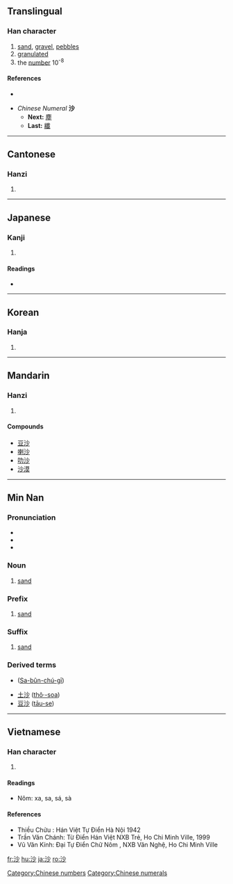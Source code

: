 ==Translingual==

===Han character===
{{Han char|rn=85|rad=水|as=04|sn=7|four=3912<sub>0</sub>|canj=水火竹 (EFH)|ids=⿰[[氵]][[少]]}}

# [[sand]], [[gravel]], [[pebbles]]
# [[granulated]]
# the [[number]] 10<sup>-8</sup>

====References====
* {{Han ref|kx=0611.210|dkj=17212|dj=1005.030|hdz=31562.090|uh=6C99|ud=27801|bh=A846|bd=43078}}

* ''Chinese Numeral'' '''沙'''
** '''Next:''' [[塵]]
** '''Last:''' [[纖]]

[[Category:Chinese numbers]]
[[Category:Chinese numerals]]

----

==Cantonese==

===Hanzi===
{{yue-hanzi|jyut=|y=sa1}}

# {{defn|Cantonese|sort=水04}}

----

==Japanese==

===Kanji===
{{ja-kanji|grade=|rs=水04}}

# {{defn|Japanese}}

====Readings====
* {{ja-readings|on=[[さ]] (sa), [[しゃ]] (sha)|kun=[[すな]] (suna), [[よなげる]] (yonageru)}}

----

==Korean==

===Hanja===
{{ko-hanja|hangeul=사|eumhun=|rv=sa|mr=sa|y=sa}}

# {{defn|Korean|sort=水04}}

----

==Mandarin==

===Hanzi===
{{cmn-hanzi|pin=[[shā]] ([[sha1]])|wg=sha<sup>1</sup>}}

# {{defn|Mandarin|sort=水04}}

====Compounds====
* [[豆沙]]
* [[喇沙]]<!-- lǎshā: La Salle, laksa -->
* [[叻沙]]
* [[沙漠]]

----

==Min Nan==

===Pronunciation===
* {{IPA|[ sa˥˥ ]|lang=nan}}
* {{IPA|[ se˥˥ ]|lang=nan}}
* {{IPA|[ sua˥˥ ]|lang=nan}}

===Noun===
{{nan-noun|ts|poj=soa|pojt=soa1|rs=水04}}

# [[sand]]

===Prefix===
{{infl|nan|prefix|traditional and simplified||POJ|sa}}

# [[sand]]

===Suffix===
{{infl|nan|suffix|traditional and simplified||POJ|se}}

# [[sand]]

===Derived terms===
* {{zh-ts|沙文主義|沙文主义}} ([[Sa-bûn-chú-gī]])
* [[土沙]] ([[thô·-soa]])
* [[豆沙]] ([[tāu-se]])

----

==Vietnamese==

===Han character===
{{vi-hantu|sa, sá|rs=水04}}

# {{defn|Vietnamese|sort=水04}}

====Readings====
* Nôm: xa, sa, sá, sà

====References====
* Thiều Chửu : Hán Việt Tự Điển  Hà Nội 1942
* Trần Văn Chánh: Từ Điển Hán Việt NXB Trẻ, Ho Chi Minh Ville, 1999
* Vũ Văn Kính: Đại Tự Điển Chữ Nôm , NXB Văn Nghệ, Ho Chi Minh Ville

[[fr:沙]]
[[hu:沙]]
[[ja:沙]]
[[ro:沙]]